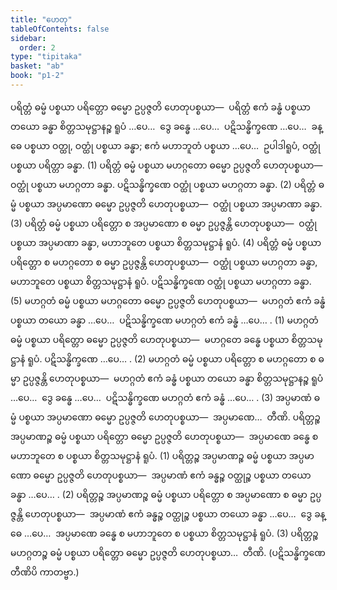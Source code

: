 ```yaml
---
title: "ဟေတု"
tableOfContents: false
sidebar:
  order: 2
type: "tipitaka"
basket: "ab"
book: "p1-2"
---
```



<DynamicBreadcrumb />

<Division number="28" book="p1-2" e="ch" v="37" p="314">

<Paragraph number="1958" book="p1-2">
ပရိတ္တံ ဓမ္မံ ပစ္စယာ ပရိတ္တော ဓမ္မော ဥပ္ပဇ္ဇတိ ဟေတုပစ္စယာ—  ပရိတ္တံ ဧကံ ခန္ဓံ ပစ္စယာ တယော ခန္ဓာ စိတ္တသမုဋ္ဌာနဉ္စ ရူပံ …ပေ…  ဒွေ ခန္ဓေ …ပေ…  ပဋိသန္ဓိက္ခဏေ …ပေ…  ခန္ဓေ ပစ္စယာ ဝတ္ထု, ဝတ္ထုံ ပစ္စယာ ခန္ဓာ; ဧကံ မဟာဘူတံ ပစ္စယာ …ပေ…  ဥပါဒါရူပံ, ဝတ္ထုံ ပစ္စယာ ပရိတ္တာ ခန္ဓာ. (1)
</Paragraph>

<Paragraph number="1959" book="p1-2">
ပရိတ္တံ ဓမ္မံ ပစ္စယာ မဟဂ္ဂတော ဓမ္မော ဥပ္ပဇ္ဇတိ ဟေတုပစ္စယာ—  ဝတ္ထုံ ပစ္စယာ မဟဂ္ဂတာ ခန္ဓာ. ပဋိသန္ဓိက္ခဏေ ဝတ္ထုံ ပစ္စယာ မဟဂ္ဂတာ ခန္ဓာ. (2)
</Paragraph>

<Paragraph number="1960" book="p1-2">
ပရိတ္တံ ဓမ္မံ ပစ္စယာ အပ္ပမာဏော ဓမ္မော ဥပ္ပဇ္ဇတိ ဟေတုပစ္စယာ—  ဝတ္ထုံ ပစ္စယာ အပ္ပမာဏာ ခန္ဓာ. (3)
</Paragraph>

<Paragraph number="1961" book="p1-2">
ပရိတ္တံ ဓမ္မံ ပစ္စယာ ပရိတ္တော စ အပ္ပမာဏော စ ဓမ္မာ ဥပ္ပဇ္ဇန္တိ ဟေတုပစ္စယာ—  ဝတ္ထုံ ပစ္စယာ အပ္ပမာဏာ ခန္ဓာ, မဟာဘူတေ ပစ္စယာ စိတ္တသမုဋ္ဌာနံ ရူပံ. (4)
</Paragraph>

<Paragraph number="1962" book="p1-2">
ပရိတ္တံ ဓမ္မံ ပစ္စယာ ပရိတ္တော စ မဟဂ္ဂတော စ ဓမ္မာ ဥပ္ပဇ္ဇန္တိ ဟေတုပစ္စယာ—  ဝတ္ထုံ ပစ္စယာ မဟဂ္ဂတာ ခန္ဓာ, မဟာဘူတေ ပစ္စယာ စိတ္တသမုဋ္ဌာနံ ရူပံ. ပဋိသန္ဓိက္ခဏေ ဝတ္ထုံ ပစ္စယာ မဟဂ္ဂတာ ခန္ဓာ. (5)
</Paragraph>

</Division>
<Division number="29" book="p1-2" e="ch" v="37" p="315">

<Paragraph number="1963" book="p1-2">
မဟဂ္ဂတံ ဓမ္မံ ပစ္စယာ မဟဂ္ဂတော ဓမ္မော ဥပ္ပဇ္ဇတိ ဟေတုပစ္စယာ—  မဟဂ္ဂတံ ဧကံ ခန္ဓံ ပစ္စယာ တယော ခန္ဓာ …ပေ…  ပဋိသန္ဓိက္ခဏေ မဟဂ္ဂတံ ဧကံ ခန္ဓံ …ပေ… . (1)
</Paragraph>

<Paragraph number="1964" book="p1-2">
မဟဂ္ဂတံ ဓမ္မံ ပစ္စယာ ပရိတ္တော ဓမ္မော ဥပ္ပဇ္ဇတိ ဟေတုပစ္စယာ—  မဟဂ္ဂတေ ခန္ဓေ ပစ္စယာ စိတ္တသမုဋ္ဌာနံ ရူပံ. ပဋိသန္ဓိက္ခဏေ …ပေ… . (2)
</Paragraph>

<Paragraph number="1965" book="p1-2">
မဟဂ္ဂတံ ဓမ္မံ ပစ္စယာ ပရိတ္တော စ မဟဂ္ဂတော စ ဓမ္မာ ဥပ္ပဇ္ဇန္တိ ဟေတုပစ္စယာ—  မဟဂ္ဂတံ ဧကံ ခန္ဓံ ပစ္စယာ တယော ခန္ဓာ စိတ္တသမုဋ္ဌာနဉ္စ ရူပံ …ပေ…  ဒွေ ခန္ဓေ …ပေ…  ပဋိသန္ဓိက္ခဏေ မဟဂ္ဂတံ ဧကံ ခန္ဓံ …ပေ… . (3)
</Paragraph>

<Paragraph number="1966" book="p1-2">
အပ္ပမာဏံ ဓမ္မံ ပစ္စယာ အပ္ပမာဏော ဓမ္မော ဥပ္ပဇ္ဇတိ ဟေတုပစ္စယာ—  အပ္ပမာဏေ…  တီဏိ.
</Paragraph>

</Division>
<Division number="30" book="p1-2" e="ch" v="37" p="315">

<Paragraph number="1967" book="p1-2">
ပရိတ္တဉ္စ အပ္ပမာဏဉ္စ ဓမ္မံ ပစ္စယာ ပရိတ္တော ဓမ္မော ဥပ္ပဇ္ဇတိ ဟေတုပစ္စယာ—  အပ္ပမာဏေ ခန္ဓေ စ မဟာဘူတေ စ ပစ္စယာ စိတ္တသမုဋ္ဌာနံ ရူပံ. (1)
</Paragraph>

<Paragraph number="1968" book="p1-2">
ပရိတ္တဉ္စ အပ္ပမာဏဉ္စ ဓမ္မံ ပစ္စယာ အပ္ပမာဏော ဓမ္မော ဥပ္ပဇ္ဇတိ ဟေတုပစ္စယာ—  အပ္ပမာဏံ ဧကံ ခန္ဓဉ္စ ဝတ္ထုဉ္စ ပစ္စယာ တယော ခန္ဓာ …ပေ… . (2)
</Paragraph>

<Paragraph number="1969" book="p1-2">
ပရိတ္တဉ္စ အပ္ပမာဏဉ္စ ဓမ္မံ ပစ္စယာ ပရိတ္တော စ အပ္ပမာဏော စ ဓမ္မာ ဥပ္ပဇ္ဇန္တိ ဟေတုပစ္စယာ—  အပ္ပမာဏံ ဧကံ ခန္ဓဉ္စ ဝတ္ထုဉ္စ ပစ္စယာ တယော ခန္ဓာ …ပေ…  ဒွေ ခန္ဓေ …ပေ…  အပ္ပမာဏေ ခန္ဓေ စ မဟာဘူတေ စ ပစ္စယာ စိတ္တသမုဋ္ဌာနံ ရူပံ. (3)
</Paragraph>

<Paragraph number="1970" book="p1-2">
ပရိတ္တဉ္စ မဟဂ္ဂတဉ္စ ဓမ္မံ ပစ္စယာ ပရိတ္တော ဓမ္မော ဥပ္ပဇ္ဇတိ ဟေတုပစ္စယာ…  တီဏိ. (ပဋိသန္ဓိက္ခဏေ တီဏိပိ ကာတဗ္ဗာ.)
</Paragraph>
</Division>